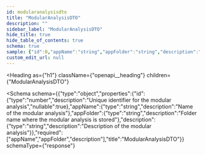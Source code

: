 ```yaml
---
id: modularanalysisdto
title: "ModularAnalysisDTO"
description: ""
sidebar_label: "ModularAnalysisDTO"
hide_title: true
hide_table_of_contents: true
schema: true
sample: {"id":0,"appName":"string","appFolder":"string","description":"string"}
custom_edit_url: null
---
```



<Heading
  as={"h1"}
  className={"openapi__heading"}
  children={"ModularAnalysisDTO"}
>
</Heading>





<Schema
  schema={{"type":"object","properties":{"id":{"type":"number","description":"Unique identifier for the modular analysis","nullable":true},"appName":{"type":"string","description":"Name of the modular analysis"},"appFolder":{"type":"string","description":"Folder name where the modular analysis is stored"},"description":{"type":"string","description":"Description of the modular analysis"}},"required":["appName","appFolder","description"],"title":"ModularAnalysisDTO"}}
  schemaType={"response"}
>
  
</Schema>
            